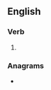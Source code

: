 ==English==

===Verb===
{{head|en|verb form}}

# {{en-past of|lighter}}

===Anagrams===
* {{anagrams|en|delighter|relighted}}